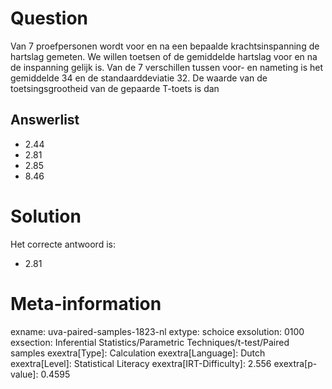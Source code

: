 Question
========

Van 7 proefpersonen wordt voor en na een bepaalde krachtsinspanning de
hartslag gemeten. We willen toetsen of de gemiddelde hartslag voor en na
de inspanning gelijk is. Van de 7 verschillen tussen voor- en nameting
is het gemiddelde 34 en de standaarddeviatie 32. De waarde van de
toetsingsgrootheid van de gepaarde T-toets is dan

Answerlist
----------

* 2.44
* 2.81
* 2.85
* 8.46

Solution
========

Het correcte antwoord is: 

* 2.81

Meta-information
================
exname: uva-paired-samples-1823-nl
extype: schoice
exsolution: 0100
exsection: Inferential Statistics/Parametric Techniques/t-test/Paired samples
exextra[Type]: Calculation
exextra[Language]: Dutch
exextra[Level]: Statistical Literacy
exextra[IRT-Difficulty]: 2.556
exextra[p-value]: 0.4595

